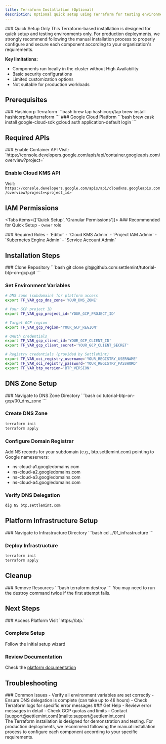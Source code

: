 ```yaml
---
title: Terraform Installation (Optional)
description: Optional quick setup using Terraform for testing environments
---
```



<Callout type="warning">
### Quick Setup Only
This Terraform-based installation is designed for quick setup and testing environments only. For production deployments, we strongly recommend following the manual installation process to properly configure and secure each component according to your organization's requirements.

**Key limitations:**
- Components run locally in the cluster without High Availability
- Basic security configurations
- Limited customization options
- Not suitable for production workloads
</Callout>

## Prerequisites

<div className="grid grid-cols-1 md:grid-cols-2 gap-6 mb-8">
  <Card>
    ### Hashicorp Terraform
    ```bash
    brew tap hashicorp/tap
    brew install hashicorp/tap/terraform
    ```
  </Card>

  <Card>
    ### Google Cloud Platform
    ```bash
    brew cask install google-cloud-sdk
    gcloud auth application-default login
    ```
  </Card>
</div>

## Required APIs

<Steps>
  ### Enable Container API
  Visit: `https://console.developers.google.com/apis/api/container.googleapis.com/overview?project=<project_id>`

  ### Enable Cloud KMS API
  Visit: `https://console.developers.google.com/apis/api/cloudkms.googleapis.com/overview?project=<project_id>`
</Steps>

## IAM Permissions

<Tabs items={['Quick Setup', 'Granular Permissions']}>
  <Tab value="Quick Setup">
    ### Recommended for Quick Setup
    - `Owner` role
  </Tab>

  <Tab value="Granular Permissions">
    ### Required Roles
    - `Editor`
    - `Cloud KMS Admin`
    - `Project IAM Admin`
    - `Kubernetes Engine Admin`
    - `Service Account Admin`
  </Tab>
</Tabs>

## Installation Steps

<Steps>
  ### Clone Repository
  ```bash
  git clone git@github.com:settlemint/tutorial-btp-on-gcp.git
  ```

  ### Set Environment Variables
  ```bash
  # DNS zone (subdomain) for platform access
  export TF_VAR_gcp_dns_zone='YOUR_DNS_ZONE'

  # Your GCP project ID
  export TF_VAR_gcp_project_id='YOUR_GCP_PROJECT_ID'

  # Target GCP region
  export TF_VAR_gcp_region='YOUR_GCP_REGION'

  # OAuth credentials
  export TF_VAR_gcp_client_id='YOUR_GCP_CLIENT_ID'
  export TF_VAR_gcp_client_secret='YOUR_GCP_CLIENT_SECRET'

  # Registry credentials (provided by SettleMint)
  export TF_VAR_oci_registry_username='YOUR_REGISTRY_USERNAME'
  export TF_VAR_oci_registry_password='YOUR_REGISTRY_PASSWORD'
  export TF_VAR_btp_version='BTP_VERSION'
  ```
</Steps>

## DNS Zone Setup

<Steps>
  ### Navigate to DNS Zone Directory
  ```bash
  cd tutorial-btp-on-gcp/00_dns_zone
  ```

  ### Create DNS Zone
  ```bash
  terraform init
  terraform apply
  ```

  ### Configure Domain Registrar
  Add NS records for your subdomain (e.g., btp.settlemint.com) pointing to Google nameservers:
  - ns-cloud-a1.googledomains.com
  - ns-cloud-a2.googledomains.com
  - ns-cloud-a3.googledomains.com
  - ns-cloud-a4.googledomains.com

  ### Verify DNS Delegation
  ```bash
  dig NS btp.settlemint.com
  ```
</Steps>

## Platform Infrastructure Setup

<Steps>
  ### Navigate to Infrastructure Directory
  ```bash
  cd ../01_infrastructure
  ```

  ### Deploy Infrastructure
  ```bash
  terraform init
  terraform apply
  ```
</Steps>

## Cleanup

<Steps>
  ### Remove Resources
  ```bash
  terraform destroy
  ```

  <Callout type="info">
  You may need to run the destroy command twice if the first attempt fails.
  </Callout>
</Steps>

## Next Steps

<Steps>
  ### Access Platform
  Visit `https://btp.<your-domain>`

  ### Complete Setup
  Follow the initial setup wizard

  ### Review Documentation
  Check the [platform documentation](/launching-the-platform/self-hosted/introduction)
</Steps>

## Troubleshooting

<div className="grid grid-cols-1 md:grid-cols-2 gap-6 mb-8">
  <Card>
    ### Common Issues
    - Verify all environment variables are set correctly
    - Ensure DNS delegation is complete (can take up to 48 hours)
    - Check Terraform logs for specific error messages
  </Card>

  <Card>
    ### Get Help
    - Review error messages in detail
    - Check GCP quotas and limits
    - Contact [support@settlemint.com](mailto:support@settlemint.com)
  </Card>
</div>

<Callout type="warning">
The Terraform installation is designed for demonstration and testing. For production deployments, we recommend following the manual installation process to configure each component according to your specific requirements.
</Callout> 